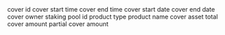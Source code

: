 <ParamField path="cover_id">
cover id
</ParamField>
<ParamField path="cover_start_time">
cover start time
</ParamField>
<ParamField path="cover_end_time">
cover end time
</ParamField>
<ParamField path="cover_start_date">
cover start date
</ParamField>
<ParamField path="cover_end_date">
cover end date
</ParamField>
<ParamField path="cover_owner">
cover owner
</ParamField>
<ParamField path="staking_pool_id">
staking pool id
</ParamField>
<ParamField path="product_type">
product type
</ParamField>
<ParamField path="product_name">
product name
</ParamField>
<ParamField path="cover_asset">
cover asset
</ParamField>
<ParamField path="sum_assured">
total cover amount
</ParamField>
<ParamField path="partial_cover_amount">
partial cover amount
</ParamField>
<ParamField path="total_cover_amount">

</ParamField>
<ParamField path="eth_cover_amount">

</ParamField>
<ParamField path="eth_usd_cover_amount">

</ParamField>
<ParamField path="dai_eth_cover_amount">

</ParamField>
<ParamField path="dai_usd_cover_amount">

</ParamField>
<ParamField path="usdc_eth_cover_amount">

</ParamField>
<ParamField path="usdc_usd_cover_amount">

</ParamField>
